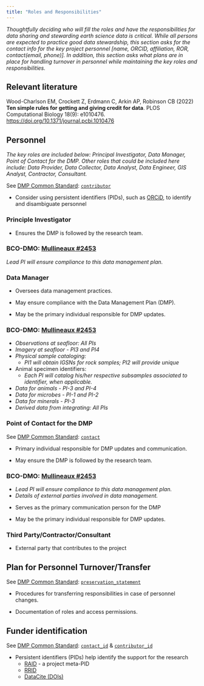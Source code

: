 ```yaml
---
title: "Roles and Responsibilities"
---
```


*Thoughtfully deciding who will fill the roles and have the responsibilities for data sharing and stewarding earth science data is critical. While all persons are expected to practice good data stewardship, this section asks for the contact info for the key project personnel [name, ORCID, affiliation, ROR, contact(email, phone)]. In addition, this section asks what plans are in place for handling turnover in personnel while maintaining the key roles and responsibilities.  *

::: {.callout-tip}
## Relevant literature
Wood-Charlson EM, Crockett Z, Erdmann C, Arkin AP, Robinson CB (2022) **Ten simple rules for getting and giving credit for data**. PLOS Computational Biology 18(9): e1010476. <https://doi.org/10.1371/journal.pcbi.1010476>
:::

## Personnel

*The key roles are included below: Principal Investigator, Data Manager, Point of Contact for the DMP.  Other roles that could be included here include: Data Provider, Data Collector, Data Analyst, Data Engineer, GIS Analyst, Contractor, Consultant.*

See [DMP Common Standard](https://github.com/RDA-DMP-Common/RDA-DMP-Common-Standard#dmp_table): [`contributor`](https://github.com/RDA-DMP-Common/RDA-DMP-Common-Standard#dmp_contributor_table)

-   Consider using persistent identifiers (PIDs), such as [ORCiD](https://orcid.org), to identify and disambiguate personnel


### Principle Investigator 

-   Ensures the DMP is followed by the research team.

::: {.callout-note}
### BCO-DMO: [Mullineaux #2453](../references_resources/works_cited.qmd){target="_blank"} 
*Lead PI will ensure compliance to this data management plan.*
:::  

### Data Manager

-   Oversees data management practices.

-   May ensure compliance with the Data Management Plan (DMP).

-   May be the primary individual responsible for DMP updates.

::: {.callout-note}
### BCO-DMO: [Mullineaux #2453](../references_resources/works_cited.qmd){target="_blank"}
-  *Observations at seafloor: All PIs*
-  *Imagery at seafloor - PI3 and PI4*
-  *Physical sample cataloging:*
    -  *PI1 will obtain IGSNs for rock samples; PI2 will provide unique*

-  Animal specimen identifiers:
    -  *Each PI will catalog his/her respective subsamples associated to identifier, when applicable.*
-  *Data for animals - PI-3 and PI-4*
-  *Data for microbes - PI-1 and PI-2*
-  *Data for minerals - PI-3*
-  *Derived data from integrating: All PIs*
:::

### Point of Contact for the DMP

See [DMP Common Standard](https://github.com/RDA-DMP-Common/RDA-DMP-Common-Standard#dmp_table): [`contact`](https://github.com/RDA-DMP-Common/RDA-DMP-Common-Standard#dmp_contact_table)

-  Primary individual responsible for DMP updates and communication.

-  May ensure the DMP is followed by the research team.

::: {.callout-note}
### BCO-DMO: [Mullineaux #2453](../references_resources/works_cited.qmd){target="_blank"}
-  *Lead PI will ensure compliance to this data management plan.*
-  *Details of external parties involved in data management.*
:::

-   Serves as the primary communication person for the DMP

-   May be the primary individual responsible for DMP updates.


### Third Party/Contractor/Consultant

-   External party that contributes to the project


## Plan for Personnel Turnover/Transfer

See [DMP Common Standard](https://github.com/RDA-DMP-Common/RDA-DMP-Common-Standard#dmp_table): [`preservation_statement`](https://github.com/RDA-DMP-Common/RDA-DMP-Common-Standard#dataset_preservation)

-  Procedures for transferring responsibilities in case of personnel changes.

-  Documentation of roles and access permissions.


## Funder identification

See [DMP Common Standard](https://github.com/RDA-DMP-Common/RDA-DMP-Common-Standard#dmp_table): [`contact_id`](https://github.com/RDA-DMP-Common/RDA-DMP-Common-Standard#contact_id_table) & [`contributor_id`](https://github.com/RDA-DMP-Common/RDA-DMP-Common-Standard#contributor_id_table)

-  Persistent identifiers (PIDs) help identify the support for the research  
    -   [RAID](https://raid.org) - a project meta-PID  
    -   [RRID](https://www.rrids.org)  
    -   [DataCite (DOIs)](https://datacite.org)  




